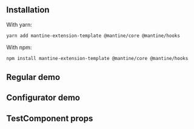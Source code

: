 
## Installation

With yarn:

```bash
yarn add mantine-extension-template @mantine/core @mantine/hooks
```

With npm:

```bash
npm install mantine-extension-template @mantine/core @mantine/hooks
```

## Regular demo

<Demo data={Demos.testDemo} />

## Configurator demo

<Demo data={Demos.testConfigurator} />

## TestComponent props

<PropsTable component="TestComponent" query="" />
